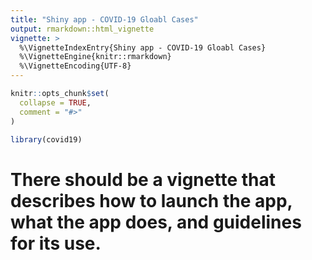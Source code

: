 ```yaml
---
title: "Shiny app - COVID-19 Gloabl Cases"
output: rmarkdown::html_vignette
vignette: >
  %\VignetteIndexEntry{Shiny app - COVID-19 Gloabl Cases}
  %\VignetteEngine{knitr::rmarkdown}
  %\VignetteEncoding{UTF-8}
---
```


```r
knitr::opts_chunk$set(
  collapse = TRUE,
  comment = "#>"
)
```

```r
library(covid19)
```


# There should be a vignette that describes how to launch the app, what the app does, and guidelines for its use.
